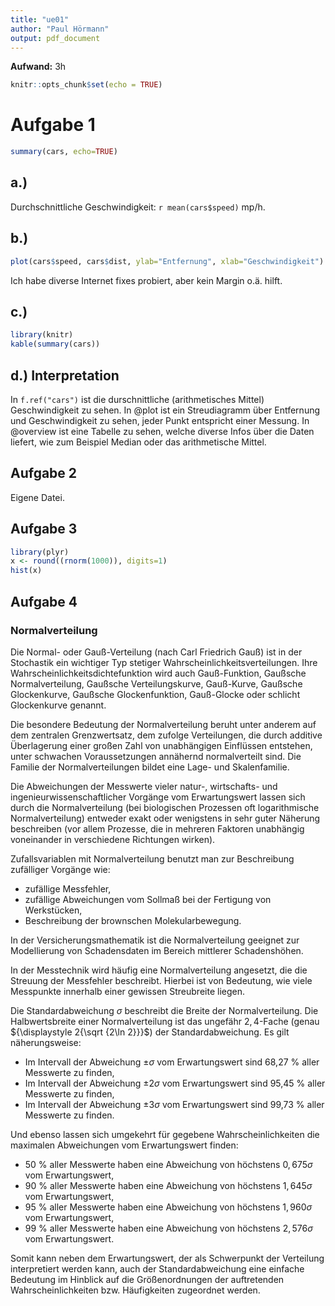```yaml
---
title: "ue01"
author: "Paul Hörmann"
output: pdf_document
---
```


**Aufwand:** 3h

```r
knitr::opts_chunk$set(echo = TRUE)
```

# Aufgabe 1

```r
summary(cars, echo=TRUE)
```

## a.)
Durchschnittliche Geschwindigkeit: `r mean(cars$speed)` mp/h.

## b.)

```r
plot(cars$speed, cars$dist, ylab="Entfernung", xlab="Geschwindigkeit")
```

Ich habe diverse Internet fixes probiert, aber kein Margin o.ä. hilft.

## c.)

```r
library(knitr)
kable(summary(cars))
```

## d.) Interpretation
In `f.ref("cars")` ist die durschnittliche (arithmetisches Mittel) Geschwindigkeit zu sehen.
In @plot ist ein Streudiagramm über Entfernung und Geschwindigkeit zu sehen, jeder Punkt entspricht einer Messung.
In @overview ist eine Tabelle zu sehen, welche diverse Infos über die Daten liefert, wie zum Beispiel Median oder das arithmetische Mittel.

## Aufgabe 2
Eigene Datei.

## Aufgabe 3
```r
library(plyr)
x <- round((rnorm(1000)), digits=1)
hist(x)
```

## Aufgabe 4
### Normalverteilung
Die Normal- oder Gauß-Verteilung (nach Carl Friedrich Gauß) ist in der Stochastik ein wichtiger Typ stetiger Wahrscheinlichkeitsverteilungen. Ihre Wahrscheinlichkeitsdichtefunktion wird auch Gauß-Funktion, Gaußsche Normalverteilung, Gaußsche Verteilungskurve, Gauß-Kurve, Gaußsche Glockenkurve, Gaußsche Glockenfunktion, Gauß-Glocke oder schlicht Glockenkurve genannt.

Die besondere Bedeutung der Normalverteilung beruht unter anderem auf dem zentralen Grenzwertsatz, dem zufolge Verteilungen, die durch additive Überlagerung einer großen Zahl von unabhängigen Einflüssen entstehen, unter schwachen Voraussetzungen annähernd normalverteilt sind. Die Familie der Normalverteilungen bildet eine Lage- und Skalenfamilie.

Die Abweichungen der Messwerte vieler natur-, wirtschafts- und ingenieurwissenschaftlicher Vorgänge vom Erwartungswert lassen sich durch die Normalverteilung (bei biologischen Prozessen oft logarithmische Normalverteilung) entweder exakt oder wenigstens in sehr guter Näherung beschreiben (vor allem Prozesse, die in mehreren Faktoren unabhängig voneinander in verschiedene Richtungen wirken).

Zufallsvariablen mit Normalverteilung benutzt man zur Beschreibung zufälliger Vorgänge wie:

* zufällige Messfehler,
* zufällige Abweichungen vom Sollmaß bei der Fertigung von Werkstücken,
* Beschreibung der brownschen Molekularbewegung.

In der Versicherungsmathematik ist die Normalverteilung geeignet zur Modellierung von Schadensdaten im Bereich mittlerer Schadenshöhen.

In der Messtechnik wird häufig eine Normalverteilung angesetzt, die die Streuung der Messfehler beschreibt. Hierbei ist von Bedeutung, wie viele Messpunkte innerhalb einer gewissen Streubreite liegen.

Die Standardabweichung $\sigma$  beschreibt die Breite der Normalverteilung. Die Halbwertsbreite einer Normalverteilung ist das ungefähr ${\displaystyle 2{,}4}$-Fache (genau ${\displaystyle 2{\sqrt {2\ln 2}}}$) der Standardabweichung. Es gilt näherungsweise:

* Im Intervall der Abweichung $\pm \sigma$  vom Erwartungswert sind 68,27 % aller Messwerte zu finden,
* Im Intervall der Abweichung $\pm 2\sigma$  vom Erwartungswert sind 95,45 % aller Messwerte zu finden,
* Im Intervall der Abweichung $\pm 3\sigma$  vom Erwartungswert sind 99,73 % aller Messwerte zu finden.

Und ebenso lassen sich umgekehrt für gegebene Wahrscheinlichkeiten die maximalen Abweichungen vom Erwartungswert finden:

* 50 % aller Messwerte haben eine Abweichung von höchstens $0{,}675\sigma$  vom Erwartungswert,
* 90 % aller Messwerte haben eine Abweichung von höchstens $1{,}645\sigma$  vom Erwartungswert,
* 95 % aller Messwerte haben eine Abweichung von höchstens $1{,}960\sigma$  vom Erwartungswert,
* 99 % aller Messwerte haben eine Abweichung von höchstens $2{,}576\sigma$  vom Erwartungswert.

Somit kann neben dem Erwartungswert, der als Schwerpunkt der Verteilung interpretiert werden kann, auch der Standardabweichung eine einfache Bedeutung im Hinblick auf die Größenordnungen der auftretenden Wahrscheinlichkeiten bzw. Häufigkeiten zugeordnet werden.